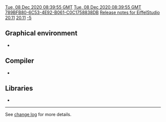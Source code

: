 [[Property:modification_date|Tue, 08 Dec 2020 08:39:55 GMT]]
[[Property:publication_date|Tue, 08 Dec 2020 08:39:55 GMT]]
[[Property:uuid|789BFB80-6C53-4E92-B061-C0C1758838DB]]
[[Property:title|Release notes for EiffelStudio 20.11]]
[[Property:link_title|20.11]]
[[Property:weight|-5]]
==Graphical environment==
*

==Compiler==
*
==Libraries==
*  

----

See [https://dev.eiffel.com/EiffelStudio_20.11_Releases change log] for more details.